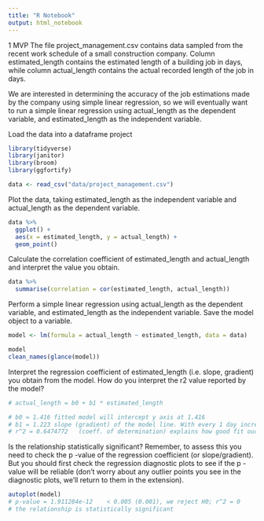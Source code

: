 ```yaml
---
title: "R Notebook"
output: html_notebook
---
```


1 MVP
The file project_management.csv contains data sampled from the recent work schedule of a small construction company. Column estimated_length contains the estimated length of a building job in days, while column actual_length contains the actual recorded length of the job in days.

We are interested in determining the accuracy of the job estimations made by the company using simple linear regression, so we will eventually want to run a simple linear regression using actual_length as the dependent variable, and estimated_length as the independent variable.



Load the data into a dataframe project

```r
library(tidyverse)
library(janitor)
library(broom)
library(ggfortify)

data <- read_csv("data/project_management.csv")
```


Plot the data, taking estimated_length as the independent variable and actual_length as the dependent variable.

```r
data %>% 
  ggplot() +
  aes(x = estimated_length, y = actual_length) +
  geom_point()
```

Calculate the correlation coefficient of estimated_length and actual_length and interpret the value you obtain.

```r
data %>% 
  summarise(correlation = cor(estimated_length, actual_length))
```

Perform a simple linear regression using actual_length as the dependent variable, and estimated_length as the independent variable. Save the model object to a variable.

```r
model <- lm(formula = actual_length ~ estimated_length, data = data)

model
clean_names(glance(model))
```

Interpret the regression coefficient of estimated_length (i.e. slope, gradient) you obtain from the model. How do you interpret the r2
 value reported by the model?

```r
# actual_length = b0 + b1 * estimated_length

# b0 = 1.416 fitted model will intercept y axis at 1.416
# b1 = 1.223 slope (gradient) of the model line. With every 1 day increase in estimated_length, the actual_length will increase by 1.223 days.
# r^2 = 0.6474772	(coeff. of determination) explains how good fit our model is. Not so good.. low amount of explained variation. Approximately 65% of the variation in actual_length can be predicted from the variation in estimated_length
```

Is the relationship statistically significant? Remember, to assess this you need to check the p
-value of the regression coefficient (or slope/gradient). But you should first check the regression diagnostic plots to see if the p
-value will be reliable (don’t worry about any outlier points you see in the diagnostic plots, we’ll return to them in the extension).

```r
autoplot(model)
# p-value = 1.911284e-12	< 0.005 (0.001), we reject H0; r^2 = 0
# the relationship is statistically significant
```

